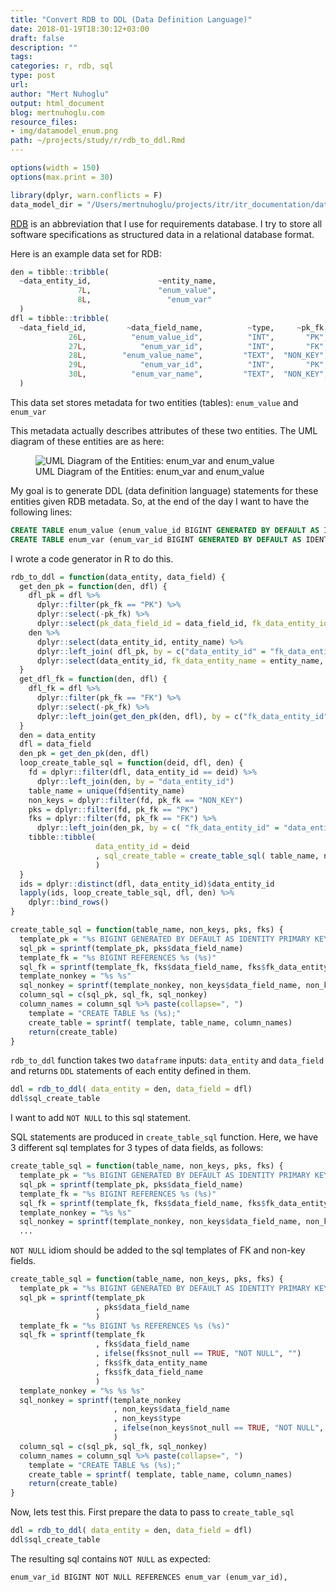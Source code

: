 ```yaml
---
title: "Convert RDB to DDL (Data Definition Language)"
date: 2018-01-19T18:30:12+03:00 
draft: false
description: ""
tags:
categories: r, rdb, sql
type: post
url:
author: "Mert Nuhoglu"
output: html_document
blog: mertnuhoglu.com
resource_files:
- img/datamodel_enum.png
path: ~/projects/study/r/rdb_to_ddl.Rmd
---
```


<style>
  .main-container {
    max-width: 1600px !important;
  }
</style>

``` r
options(width = 150)
options(max.print = 30)
``` 

```r
library(dplyr, warn.conflicts = F)
data_model_dir = "/Users/mertnuhoglu/projects/itr/itr_documentation/data_model/"
```

[RDB](/what_is_rdb/) is an abbreviation that I use for requirements database. I try to store all software specifications as structured data in a relational database format.

Here is an example data set for RDB:

``` r
den = tibble::tribble(
  ~data_entity_id,               ~entity_name,
               7L,               "enum_value",
               8L,                 "enum_var"
  )
dfl = tibble::tribble(
  ~data_field_id,         ~data_field_name,          ~type,     ~pk_fk, ~not_null, ~data_entity_id, ~fk_data_entity_id,     ~enum_var_name,
             26L,          "enum_value_id",          "INT",       "PK",     FALSE,              7L,                 NA,                 NA,
             27L,            "enum_var_id",          "INT",       "FK",      TRUE,              7L,                 8L,                 NA,
             28L,        "enum_value_name",         "TEXT",  "NON_KEY",     FALSE,              7L,                 NA,                 NA,
             29L,            "enum_var_id",          "INT",       "PK",     FALSE,              8L,                 NA,                 NA,
             30L,          "enum_var_name",         "TEXT",  "NON_KEY",     FALSE,              8L,                 NA,                 NA
  )
```

This data set stores metadata for two entities (tables): `enum_value` and `enum_var` 

This metadata actually describes attributes of these two entities. The UML diagram of these entities are as here:

![UML Diagram of the Entities: enum_var and enum_value](data/datamodel_enum.png)

My goal is to generate DDL (data definition language) statements for these entities given RDB metadata. So, at the end of the day I want to have the following lines:

``` sql
CREATE TABLE enum_value (enum_value_id BIGINT GENERATED BY DEFAULT AS IDENTITY PRIMARY KEY, enum_var_id BIGINT NOT NULL REFERENCES enum_var (enum_var_id), enum_value_name TEXT );
CREATE TABLE enum_var (enum_var_id BIGINT GENERATED BY DEFAULT AS IDENTITY PRIMARY KEY, enum_var_name TEXT );
``` 

I wrote a code generator in R to do this.

``` r
rdb_to_ddl = function(data_entity, data_field) {
  get_den_pk = function(den, dfl) {
    dfl_pk = dfl %>%
      dplyr::filter(pk_fk == "PK") %>%
      dplyr::select(-pk_fk) %>%
      dplyr::select(pk_data_field_id = data_field_id, fk_data_entity_id = data_entity_id, pk_data_field_name = data_field_name)
    den %>%
      dplyr::select(data_entity_id, entity_name) %>%
      dplyr::left_join( dfl_pk, by = c("data_entity_id" = "fk_data_entity_id")) %>%
      dplyr::select(data_entity_id, fk_data_entity_name = entity_name, fk_data_field_name = pk_data_field_name) 
  }
  get_dfl_fk = function(den, dfl) {
    dfl_fk = dfl %>%
      dplyr::filter(pk_fk == "FK") %>%
      dplyr::select(-pk_fk) %>%
      dplyr::left_join(get_den_pk(den, dfl), by = c("fk_data_entity_id" = "data_entity_id"))
  }
  den = data_entity 
  dfl = data_field 
  den_pk = get_den_pk(den, dfl)
  loop_create_table_sql = function(deid, dfl, den) {
    fd = dplyr::filter(dfl, data_entity_id == deid) %>%
      dplyr::left_join(den, by = "data_entity_id")
    table_name = unique(fd$entity_name)
    non_keys = dplyr::filter(fd, pk_fk == "NON_KEY")
    pks = dplyr::filter(fd, pk_fk == "PK")
    fks = dplyr::filter(fd, pk_fk == "FK") %>%
      dplyr::left_join(den_pk, by = c( "fk_data_entity_id" = "data_entity_id" ))
    tibble::tibble( 
                   data_entity_id = deid 
                   , sql_create_table = create_table_sql( table_name, non_keys, pks, fks )
                   )
  }
  ids = dplyr::distinct(dfl, data_entity_id)$data_entity_id
  lapply(ids, loop_create_table_sql, dfl, den) %>%
    dplyr::bind_rows()
}

create_table_sql = function(table_name, non_keys, pks, fks) {
  template_pk = "%s BIGINT GENERATED BY DEFAULT AS IDENTITY PRIMARY KEY"
  sql_pk = sprintf(template_pk, pks$data_field_name)
  template_fk = "%s BIGINT REFERENCES %s (%s)"
  sql_fk = sprintf(template_fk, fks$data_field_name, fks$fk_data_entity_name, fks$fk_data_field_name)
  template_nonkey = "%s %s"
  sql_nonkey = sprintf(template_nonkey, non_keys$data_field_name, non_keys$type)
  column_sql = c(sql_pk, sql_fk, sql_nonkey)
  column_names = column_sql %>% paste(collapse=", ")
	template = "CREATE TABLE %s (%s);"
	create_table = sprintf( template, table_name, column_names)
	return(create_table)
}
``` 

`rdb_to_ddl` function takes two `dataframe` inputs: `data_entity` and `data_field` and returns `DDL` statements of each entity defined in them.

``` r
ddl = rdb_to_ddl( data_entity = den, data_field = dfl)
ddl$sql_create_table
``` 

I want to add `NOT NULL` to this sql statement.

SQL statements are produced in `create_table_sql` function. Here, we have 3 different sql templates for 3 types of data fields, as follows:

``` r
create_table_sql = function(table_name, non_keys, pks, fks) {
  template_pk = "%s BIGINT GENERATED BY DEFAULT AS IDENTITY PRIMARY KEY"
  sql_pk = sprintf(template_pk, pks$data_field_name)
  template_fk = "%s BIGINT REFERENCES %s (%s)"
  sql_fk = sprintf(template_fk, fks$data_field_name, fks$fk_data_entity_name, fks$fk_data_field_name)
  template_nonkey = "%s %s"
  sql_nonkey = sprintf(template_nonkey, non_keys$data_field_name, non_keys$type)
  ...
``` 

`NOT NULL` idiom should be added to the sql templates of FK and non-key fields. 

``` r
create_table_sql = function(table_name, non_keys, pks, fks) {
  template_pk = "%s BIGINT GENERATED BY DEFAULT AS IDENTITY PRIMARY KEY"
  sql_pk = sprintf(template_pk
                   , pks$data_field_name
                   )
  template_fk = "%s BIGINT %s REFERENCES %s (%s)"
  sql_fk = sprintf(template_fk
                   , fks$data_field_name
                   , ifelse(fks$not_null == TRUE, "NOT NULL", "")
                   , fks$fk_data_entity_name
                   , fks$fk_data_field_name
                   )
  template_nonkey = "%s %s %s"
  sql_nonkey = sprintf(template_nonkey
                       , non_keys$data_field_name
                       , non_keys$type
                       , ifelse(non_keys$not_null == TRUE, "NOT NULL", "")
                       )
  column_sql = c(sql_pk, sql_fk, sql_nonkey)
  column_names = column_sql %>% paste(collapse=", ")
	template = "CREATE TABLE %s (%s);"
	create_table = sprintf( template, table_name, column_names)
	return(create_table)
}
```

Now, lets test this. First prepare the data to pass to `create_table_sql`

``` r
ddl = rdb_to_ddl( data_entity = den, data_field = dfl)
ddl$sql_create_table
``` 

The resulting sql contains `NOT NULL` as expected:

    enum_var_id BIGINT NOT NULL REFERENCES enum_var (enum_var_id),

